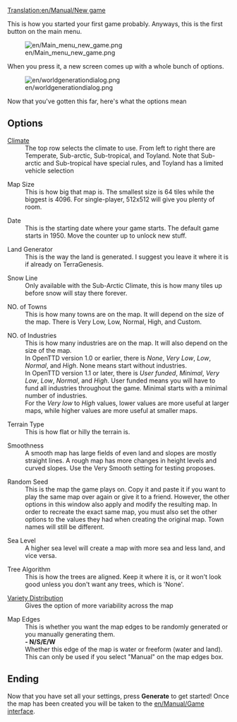 [[Translation:en/Manual/New game]]
{{en/outdated|Mapgen window has been re-arranged, random seed is gone amongst other changes}}

{{en/Interface}}
This is how you started your first game probably.
Anyways, this is the first button on the main menu.

[[File:en/Main menu new game.png]]

When you press it, a new screen comes up with a 
whole bunch of options.

[[File:en/worldgenerationdialog.png]]

Now that you've gotten this far, here's what the options mean

== Options ==
; [[en/Manual/Climates|Climate]]
: The top row selects the climate to use. From left to right there are Temperate, Sub-arctic, Sub-tropical, and Toyland. Note that Sub-arctic and Sub-tropical have special rules, and Toyland has a limited vehicle selection 

; Map Size
: This is how big that map is. The smallest size is 64 tiles while the biggest is 4096. For single-player, 512x512 will give you plenty of room.

; Date
: This is the starting date where your game starts. The default game starts in 1950. Move the counter up to unlock new stuff.

; Land Generator
: This is the way the land is generated. I suggest you leave it where it is if already on TerraGenesis.

; Snow Line
: Only available with the Sub-Arctic Climate, this is how many tiles up before snow will stay there forever.

; NO. of Towns
: This is how many towns are on the map. It will depend on the size of the map. There is Very Low, Low, Normal, High, and Custom.

; NO. of Industries
: This is how many industries are on the map. It will also depend on the size of the map.
: In OpenTTD version 1.0 or earlier, there is ''None'', ''Very'' ''Low'', ''Low'', ''Normal'', and ''High''. None means start without industries.
: In OpenTTD version 1.1 or later, there is ''User funded'', ''Minimal'', ''Very Low'', ''Low'', ''Normal'', and ''High''. User funded means you will have to fund all industries throughout the game. Minimal starts with a minimal number of industries.
: For the ''Very low'' to ''High'' values, lower values are more useful at larger maps, while higher values are more useful at smaller maps.

; Terrain Type
: This is how flat or hilly the terrain is.

; Smoothness
: A smooth map has large fields of even land and slopes are mostly straight lines. A rough map has more changes in height levels and curved slopes. Use the Very Smooth setting for testing proposes.

; Random Seed
: This is the map the game plays on. Copy it and paste it if you want to play the same map over again or give it to a friend. However, the other options in this window also apply and modify the resulting map. In order to recreate the exact same map, you must also set the other options to the values they had when creating the original map. Town names will still be different.

; Sea Level
: A higher sea level will create a map with more sea and less land, and vice versa.

; Tree Algorithm
: This is how the trees are aligned. Keep it where it is, or it won't look good unless you don't want any trees, which is 'None'.

; [[en/Manual/Variety distribution|Variety Distribution]]
: Gives the option of more variability across the map

; Map Edges
: This is whether you want the map edges to be randomly generated or you manually generating them.
: '''- N/S/E/W'''
: Whether this edge of the map is water or freeform (water and land). This can only be used if you select "Manual" on the map edges box.

== Ending ==
Now that you have set all your settings, press '''Generate''' to get started! Once the map has been created you will be taken to the [[en/Manual/Game interface]].